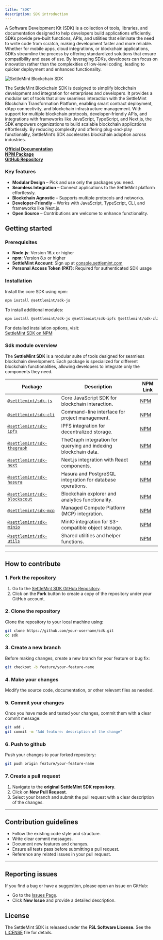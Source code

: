```yaml
---
title: "SDK"
description: SDK introduction
---
```


A Software Development Kit (SDK) is a collection of tools, libraries, and
documentation designed to help developers build applications efficiently. SDKs
provide pre-built functions, APIs, and utilities that eliminate the need to
write code from scratch, making development faster and more reliable. Whether
for mobile apps, cloud integrations, or blockchain applications, SDKs streamline
the process by offering standardized solutions that ensure compatibility and
ease of use. By leveraging SDKs, developers can focus on innovation rather than
the complexities of low-level coding, leading to quicker deployment and enhanced
functionality.

![SettleMint Blockchain SDK](../../../img/platfrom-components/sdk.png)

The SettleMint Blockchain SDK is designed to simplify blockchain development and
integration for enterprises and developers. It provides a modular set of tools
that allow seamless interaction with the SettleMint Blockchain Transformation
Platform, enabling smart contract deployment, dApp connectivity, and blockchain
infrastructure management. With support for multiple blockchain protocols,
developer-friendly APIs, and integrations with frameworks like JavaScript,
TypeScript, and Next.js, the SDK empowers organizations to build scalable
blockchain applications effortlessly. By reducing complexity and offering
plug-and-play functionality, SettleMint’s SDK accelerates blockchain adoption
across industries.

**[Official Documentation](https://console.settlemint.com/documentation)**  
**[NPM Package](https://www.npmjs.com/package/@settlemint/sdk-cli)**  
**[GitHub Repository](https://github.com/settlemint/sdk)**

### Key features

- **Modular Design** – Pick and use only the packages you need.
- **Seamless Integration** – Connect applications to the SettleMint platform
  effortlessly.
- **Blockchain Agnostic** – Supports multiple protocols and networks.
- **Developer-Friendly** – Works with JavaScript, TypeScript, CLI, and
  frameworks like Next.js.
- **Open Source** – Contributions are welcome to enhance functionality.

## Getting started

### Prerequisites

- **Node.js**: Version 16.x or higher
- **npm**: Version 8.x or higher
- **SettleMint Account**: Sign up at
  [console.settlemint.com](https://console.settlemint.com)
- **Personal Access Token (PAT)**: Required for authenticated SDK usage

### Installation

Install the core SDK using npm:

```sh
npm install @settlemint/sdk-js
```

To install additional modules:

```sh
npm install @settlemint/sdk-js @settlemint/sdk-ipfs @settlemint/sdk-cli
```

For detailed installation options, visit:  
[SettleMint SDK on NPM](https://www.npmjs.com/package/@settlemint/sdk-js)

### Sdk module overview

The **SettleMint SDK** is a modular suite of tools designed for seamless
blockchain development. Each package is specialized for different blockchain
functionalities, allowing developers to integrate only the components they need.

| **Package**                                                                              | **Description**                                                 | **NPM Link**                                                    |
| ---------------------------------------------------------------------------------------- | --------------------------------------------------------------- | --------------------------------------------------------------- |
| [`@settlemint/sdk-js`](https://www.npmjs.com/package/@settlemint/sdk-js)                 | Core JavaScript SDK for blockchain interaction.                 | [NPM](https://www.npmjs.com/package/@settlemint/sdk-js)         |
| [`@settlemint/sdk-cli`](https://www.npmjs.com/package/@settlemint/sdk-cli)               | Command-line interface for project management.                  | [NPM](https://www.npmjs.com/package/@settlemint/sdk-cli)        |
| [`@settlemint/sdk-ipfs`](https://www.npmjs.com/package/@settlemint/sdk-ipfs)             | IPFS integration for decentralized storage.                     | [NPM](https://www.npmjs.com/package/@settlemint/sdk-ipfs)       |
| [`@settlemint/sdk-thegraph`](https://www.npmjs.com/package/@settlemint/sdk-thegraph)     | TheGraph integration for querying and indexing blockchain data. | [NPM](https://www.npmjs.com/package/@settlemint/sdk-thegraph)   |
| [`@settlemint/sdk-next`](https://www.npmjs.com/package/@settlemint/sdk-next)             | Next.js integration with React components.                      | [NPM](https://www.npmjs.com/package/@settlemint/sdk-next)       |
| [`@settlemint/sdk-hasura`](https://www.npmjs.com/package/@settlemint/sdk-hasura)         | Hasura and PostgreSQL integration for database operations.      | [NPM](https://www.npmjs.com/package/@settlemint/sdk-hasura)     |
| [`@settlemint/sdk-blockscout`](https://www.npmjs.com/package/@settlemint/sdk-blockscout) | Blockchain explorer and analytics functionality.                | [NPM](https://www.npmjs.com/package/@settlemint/sdk-blockscout) |
| [`@settlemint/sdk-mcp`](https://www.npmjs.com/package/@settlemint/sdk-mcp)               | Managed Compute Platform (MCP) integration.                     | [NPM](https://www.npmjs.com/package/@settlemint/sdk-mcp)        |
| [`@settlemint/sdk-minio`](https://www.npmjs.com/package/@settlemint/sdk-minio)           | MinIO integration for S3-compatible object storage.             | [NPM](https://www.npmjs.com/package/@settlemint/sdk-minio)      |
| [`@settlemint/sdk-utils`](https://www.npmjs.com/package/@settlemint/sdk-utils)           | Shared utilities and helper functions.                          | [NPM](https://www.npmjs.com/package/@settlemint/sdk-utils)      |

---

## How to contribute

### 1. Fork the repository

1. Go to the
   [SettleMint SDK GitHub Repository](https://github.com/settlemint/sdk).
2. Click on the **Fork** button to create a copy of the repository under your
   GitHub account.

### 2. Clone the repository

Clone the repository to your local machine using:

```sh
git clone https://github.com/your-username/sdk.git
cd sdk
```

### 3. Create a new branch

Before making changes, create a new branch for your feature or bug fix:

```sh
git checkout -b feature/your-feature-name
```

### 4. Make your changes

Modify the source code, documentation, or other relevant files as needed.

### 5. Commit your changes

Once you have made and tested your changes, commit them with a clear commit
message:

```sh
git add .
git commit -m "Add feature: description of the change"
```

### 6. Push to github

Push your changes to your forked repository:

```sh
git push origin feature/your-feature-name
```

### 7. Create a pull request

1. Navigate to the **original SettleMint SDK repository**.
2. Click on **New Pull Request**.
3. Select your branch and submit the pull request with a clear description of
   the changes.

---

## Contribution guidelines

- Follow the existing code style and structure.
- Write clear commit messages.
- Document new features and changes.
- Ensure all tests pass before submitting a pull request.
- Reference any related issues in your pull request.

---

## Reporting issues

If you find a bug or have a suggestion, please open an issue on GitHub:

- Go to the [Issues Page](https://github.com/settlemint/sdk/issues).
- Click **New Issue** and provide a detailed description.

## License

The SettleMint SDK is released under the **FSL Software License**. See the
[LICENSE](https://github.com/settlemint/sdk/blob/main/LICENSE) file for details.
